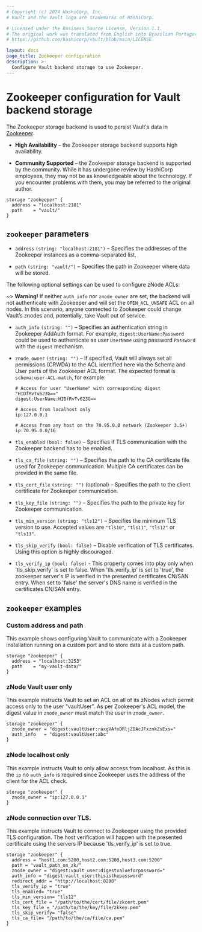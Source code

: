 ```yaml
---
# Copyright (c) 2024 HashiCorp, Inc.
# Vault and the Vault logo are trademarks of HashiCorp.

# Licensed under the Business Source License, Version 1.1.
# The original work was translated from English into Brazilian Portuguese.
# https://github.com/hashicorp/vault/blob/main/LICENSE

layout: docs
page_title: Zookeeper configuration
description: >-
  Configure Vault backend storage to use Zookeeper.
---
```


# Zookeeper configuration for Vault backend storage

The Zookeeper storage backend is used to persist Vault's data in
[Zookeeper][zk].

- **High Availability** – the Zookeeper storage backend supports high
  availability.

- **Community Supported** – the Zookeeper storage backend is supported by the
  community. While it has undergone review by HashiCorp employees, they may not
  be as knowledgeable about the technology. If you encounter problems with them,
  you may be referred to the original author.

```hcl
storage "zookeeper" {
  address = "localhost:2181"
  path    = "vault/"
}
```

## `zookeeper` parameters

- `address` `(string: "localhost:2181")` – Specifies the addresses of the
  Zookeeper instances as a comma-separated list.

- `path` `(string: "vault/")` – Specifies the path in Zookeeper where data will
  be stored.

The following optional settings can be used to configure zNode ACLs:

~> **Warning!** If neither `auth_info` nor `znode_owner` are set, the backend
will not authenticate with Zookeeper and will set the `OPEN_ACL_UNSAFE` ACL on
all nodes. In this scenario, anyone connected to Zookeeper could change Vault’s
znodes and, potentially, take Vault out of service.

- `auth_info` `(string: "")` – Specifies an authentication string in Zookeeper
  AddAuth format. For example, `digest:UserName:Password` could be used to
  authenticate as user `UserName` using password `Password` with the `digest`
  mechanism.

- `znode_owner` `(string: "")` – If specified, Vault will always set all
  permissions (CRWDA) to the ACL identified here via the Schema and User parts
  of the Zookeeper ACL format. The expected format is `schema:user-ACL-match`,
  for example:

  ```text
  # Access for user "UserName" with corresponding digest "HIDfRvTv623G=="
  digest:UserName:HIDfRvTv623G==
  ```

  ```text
  # Access from localhost only
  ip:127.0.0.1
  ```

  ```text
  # Access from any host on the 70.95.0.0 network (Zookeeper 3.5+)
  ip:70.95.0.0/16
  ```

- `tls_enabled` `(bool: false)` – Specifies if TLS communication with the Zookeeper
  backend has to be enabled.

- `tls_ca_file` `(string: "")` – Specifies the path to the CA certificate file used
  for Zookeeper communication. Multiple CA certificates can be provided in the same file.

- `tls_cert_file` `(string: "")` (optional) – Specifies the path to the
  client certificate for Zookeeper communication.

- `tls_key_file` `(string: "")` – Specifies the path to the private key for
  Zookeeper communication.

- `tls_min_version` `(string: "tls12")` – Specifies the minimum TLS version to
  use. Accepted values are `"tls10"`, `"tls11"`, `"tls12"` or `"tls13"`.

- `tls_skip_verify` `(bool: false)` – Disable verification of TLS certificates.
  Using this option is highly discouraged.

- `tls_verify_ip` `(bool: false)` - This property comes into play only when
  'tls_skip_verify' is set to false. When 'tls_verify_ip' is set to 'true', the
  zookeeper server's IP is verified in the presented certificates CN/SAN entry.
  When set to 'false' the server's DNS name is verified in the certificates CN/SAN entry.

## `zookeeper` examples

### Custom address and path

This example shows configuring Vault to communicate with a Zookeeper
installation running on a custom port and to store data at a custom path.

```hcl
storage "zookeeper" {
  address = "localhost:3253"
  path    = "my-vault-data/"
}
```

### zNode Vault user only

This example instructs Vault to set an ACL on all of its zNodes which permit
access only to the user "vaultUser". As per Zookeeper's ACL model, the digest
value in `znode_owner` must match the user in `znode_owner`.

```hcl
storage "zookeeper" {
  znode_owner = "digest:vaultUser:raxgVAfnDRljZDAcJFxznkZsExs="
  auth_info   = "digest:vaultUser:abc"
}
```

### zNode localhost only

This example instructs Vault to only allow access from localhost. As this is the
`ip` no `auth_info` is required since Zookeeper uses the address of the client
for the ACL check.

```hcl
storage "zookeeper" {
  znode_owner = "ip:127.0.0.1"
}
```

### zNode connection over TLS.

This example instructs Vault to connect to Zookeeper using the provided TLS configuration. The host verification will happen with the presented certificate using the servers IP because 'tls_verify_ip' is set to true.

```hcl
storage "zookeeper" {
  address = "host1.com:5200,host2.com:5200,host3.com:5200"
  path = "vault_path_on_zk/"
  znode_owner = "digest:vault_user:digestvalueforpassword="
  auth_info = "digest:vault_user:thisisthepassword"
  redirect_addr = "http://localhost:8200"
  tls_verify_ip = "true"
  tls_enabled= "true"
  tls_min_version= "tls12"
  tls_cert_file = "/path/to/the/cert/file/zkcert.pem"
  tls_key_file = "/path/to/the/key/file/zkkey.pem"
  tls_skip_verify= "false"
  tls_ca_file= "/path/to/the/ca/file/ca.pem"
}
```

[zk]: https://zookeeper.apache.org/
